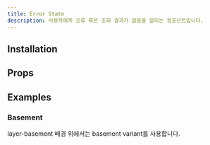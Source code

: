 ```yaml
---
title: Error State
description: 사용자에게 오류 혹은 조회 결과가 없음을 알리는 컴포넌트입니다.
---
```


<ComponentExample name="error-state-preview" />

## Installation

<Installation name="error-state" />

## Props

<ReactTypeTable path="./registry/ui/error-state.tsx" name="ErrorStateProps" />

## Examples

### Basement

layer-basement 배경 위에서는 basement variant를 사용합니다.

<ComponentExample name="error-state-basement" />
